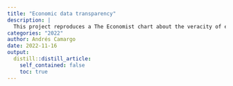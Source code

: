 ```yaml
---
title: "Economic data transparency"
description: |
  This project reproduces a The Economist chart about the veracity of economic data between democratic and non democratic countries.
categories: "2022"
author: Andrés Camargo
date: 2022-11-16
output:
  distill::distill_article:
    self_contained: false
    toc: true
---
```



```r


```




